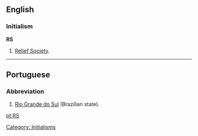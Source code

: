 ==English==
=== Initialism ===
'''RS'''

# {{context|Mormonism}} [[Relief Society]].

[[Category: Initialisms]]

----

==Portuguese==
===Abbreviation===
#[[Rio Grande do Sul]] (Brazilian state).

[[pt:RS]]